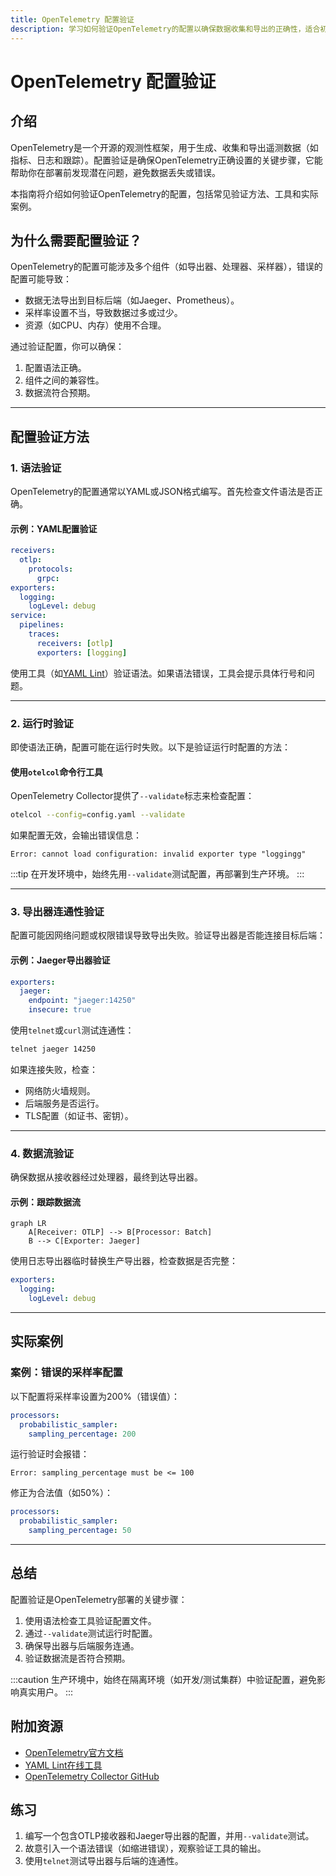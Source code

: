 ```yaml
---
title: OpenTelemetry 配置验证
description: 学习如何验证OpenTelemetry的配置以确保数据收集和导出的正确性，适合初学者的完整指南。
---
```


# OpenTelemetry 配置验证

## 介绍

OpenTelemetry是一个开源的观测性框架，用于生成、收集和导出遥测数据（如指标、日志和跟踪）。配置验证是确保OpenTelemetry正确设置的关键步骤，它能帮助你在部署前发现潜在问题，避免数据丢失或错误。

本指南将介绍如何验证OpenTelemetry的配置，包括常见验证方法、工具和实际案例。

## 为什么需要配置验证？

OpenTelemetry的配置可能涉及多个组件（如导出器、处理器、采样器），错误的配置可能导致：
- 数据无法导出到目标后端（如Jaeger、Prometheus）。
- 采样率设置不当，导致数据过多或过少。
- 资源（如CPU、内存）使用不合理。

通过验证配置，你可以确保：
1. 配置语法正确。
2. 组件之间的兼容性。
3. 数据流符合预期。

---

## 配置验证方法

### 1. 语法验证

OpenTelemetry的配置通常以YAML或JSON格式编写。首先检查文件语法是否正确。

#### 示例：YAML配置验证
```yaml
receivers:
  otlp:
    protocols:
      grpc:
exporters:
  logging:
    logLevel: debug
service:
  pipelines:
    traces:
      receivers: [otlp]
      exporters: [logging]
```

使用工具（如[YAML Lint](https://yamllint.com/)）验证语法。如果语法错误，工具会提示具体行号和问题。

---

### 2. 运行时验证

即使语法正确，配置可能在运行时失败。以下是验证运行时配置的方法：

#### 使用`otelcol`命令行工具
OpenTelemetry Collector提供了`--validate`标志来检查配置：
```bash
otelcol --config=config.yaml --validate
```

如果配置无效，会输出错误信息：
```plaintext
Error: cannot load configuration: invalid exporter type "loggingg"
```

:::tip
在开发环境中，始终先用`--validate`测试配置，再部署到生产环境。
:::

---

### 3. 导出器连通性验证

配置可能因网络问题或权限错误导致导出失败。验证导出器是否能连接目标后端：

#### 示例：Jaeger导出器验证
```yaml
exporters:
  jaeger:
    endpoint: "jaeger:14250"
    insecure: true
```

使用`telnet`或`curl`测试连通性：
```bash
telnet jaeger 14250
```

如果连接失败，检查：
- 网络防火墙规则。
- 后端服务是否运行。
- TLS配置（如证书、密钥）。

---

### 4. 数据流验证

确保数据从接收器经过处理器，最终到达导出器。

#### 示例：跟踪数据流
```mermaid
graph LR
    A[Receiver: OTLP] --> B[Processor: Batch]
    B --> C[Exporter: Jaeger]
```

使用日志导出器临时替换生产导出器，检查数据是否完整：
```yaml
exporters:
  logging:
    logLevel: debug
```

---

## 实际案例

### 案例：错误的采样率配置
以下配置将采样率设置为200%（错误值）：
```yaml
processors:
  probabilistic_sampler:
    sampling_percentage: 200
```

运行验证时会报错：
```plaintext
Error: sampling_percentage must be <= 100
```

修正为合法值（如50%）：
```yaml
processors:
  probabilistic_sampler:
    sampling_percentage: 50
```

---

## 总结

配置验证是OpenTelemetry部署的关键步骤：
1. 使用语法检查工具验证配置文件。
2. 通过`--validate`测试运行时配置。
3. 确保导出器与后端服务连通。
4. 验证数据流是否符合预期。

:::caution
生产环境中，始终在隔离环境（如开发/测试集群）中验证配置，避免影响真实用户。
:::

## 附加资源
- [OpenTelemetry官方文档](https://opentelemetry.io/docs/)
- [YAML Lint在线工具](https://yamllint.com)
- [OpenTelemetry Collector GitHub](https://github.com/open-telemetry/opentelemetry-collector)

## 练习
1. 编写一个包含OTLP接收器和Jaeger导出器的配置，并用`--validate`测试。
2. 故意引入一个语法错误（如缩进错误），观察验证工具的输出。
3. 使用`telnet`测试导出器与后端的连通性。